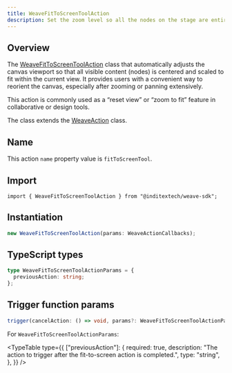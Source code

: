 ```yaml
---
title: WeaveFitToScreenToolAction
description: Set the zoom level so all the nodes on the stage are entirely visible on the screen
---
```



## Overview

The [WeaveFitToScreenToolAction](https://github.com/InditexTech/weavejs/blob/main/code/packages/sdk/src/actions/fit-to-screen-tool/fit-to-screen-tool.ts)
class that automatically adjusts the canvas viewport so that all visible content (nodes) is centered
and scaled to fit within the current view. It provides users with a convenient way to reorient the canvas,
especially after zooming or panning extensively.

This action is commonly used as a “reset view” or “zoom to fit” feature in collaborative or design tools.

The class extends the [WeaveAction](/docs/sdk/api-reference/actions/action) class.

## Name

This action `name` property value is `fitToScreenTool`.

## Import

```shell
import { WeaveFitToScreenToolAction } from "@inditextech/weave-sdk";
```

## Instantiation

```ts
new WeaveFitToScreenToolAction(params: WeaveActionCallbacks);
```

## TypeScript types

```ts
type WeaveFitToScreenToolActionParams = {
  previousAction: string;
};
```

## Trigger function params

```ts
trigger(cancelAction: () => void, params?: WeaveFitToScreenToolActionParams): void;
```

For `WeaveFitToScreenToolActionParams`:

<TypeTable
  type={{
    ["previousAction"]: {
      required: true,
      description:
        "The action to trigger after the fit-to-screen action is completed.",
      type: "string",
    },
  }}
/>
